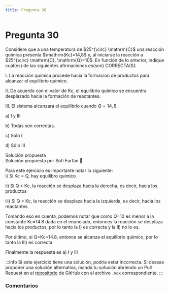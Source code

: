```yaml
---
title: Pregunta 30
---
```



# Pregunta 30

<div className="exercise">
Considere que a una temperatura de $25^{\circ} \mathrm{C}$ una reacción química presenta $\mathrm{Kc}=14,8$ y, al iniciarse la reacción a $25^{\circ} \mathrm{C}, \mathrm{Q}=10$. En función de lo anterior, indique cuál(es) de las siguientes afirmaciones es(son) CORRECTA(S):

I. La reacción química procede hacia la formación de productos para alcanzar el equilibrio químico.

II. De acuerdo con el valor de Kc, el equilibrio químico se encuentra desplazado hacia la formación de reactantes.

III. El sistema alcanzará el equilibrio cuando $Q=14,8$.

a) I y III

b) Todas son correctas.

c) Sólo I

d) Sólo III
</div>

<MDXDetails>
<summary>Solución propuesta</summary>

<div className="exercise">
Solución propuesta por Sofi Farfán 🐒

Para este ejercicio es importante notar lo siguiente:  
i) Si Kc = Q, hay equilibro químico

ii) Si Q < Kc, la reacción se desplaza hacia la derecha, es decir, hacia los productos

iii) Si Q > Kc, la reacción se desplaza hacia la izquierda, es decir, hacia los reactantes

Tomando eso en cuenta, podemos notar que como Q=10 es menor a la constante Kc=14.8 dada en el enunciado, entonces la reacción se desplaza hacia los productos, por lo tanto la I) es correcta y la II) no lo es.

Por último, si Q=Kc=14.8, entonce se alcanza el equilibrio químico, por lo tanto la III) es correcta.

Finalmente la respuesta es a) I y III
</div>

:::info
Si este ejercicio tiene una solución, podría estar incorrecta. Si deseas proponer una solución alternativa, manda tu solución abriendo
un Pull Request en el [repositorio](https://github.com/crow-rojas/apuntes-fundamentals/pulls) de GitHub con el archivo
`.mdx` correspondiente.
:::

</MDXDetails>

### Comentarios

<Disqus
  url="https://crow-rojas.github.io/apuntes-fundamentals/docs/science/chemistry/exercises/2024-2/p30"
  identifier="docs/science/chemistry/exercises/2024-2/p30"
  title="2024-2 Quimica - Pregunta 30"
/>
